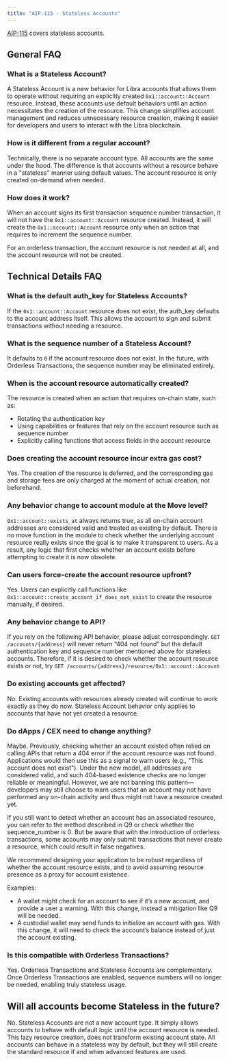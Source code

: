 ```yaml
---
title: "AIP-115 - Stateless Accounts"
---
```


[AIP-115](https://github.com/libra2-foundation/AIPs/blob/main/aips/aip-115.md) covers
stateless accounts.

## General FAQ

### What is a Stateless Account?

A Stateless Account is a new behavior for Libra accounts that allows them to
operate without requiring an explicitly created `0x1::account::Account` resource.
Instead, these accounts use default behaviors until an action necessitates the
creation of the resource. This change simplifies account management and reduces
unnecessary resource creation, making it easier for developers and users to
interact with the Libra blockchain.

### How is it different from a regular account?

Technically, there is no separate account type. All accounts are the same under
the hood. The difference is that accounts without a resource behave in a
"stateless" manner using default values. The account resource is only created
on-demand when needed.

### How does it work?

When an account signs its first transaction sequence number transaction, it
will not have the `0x1::account::Account` resource created. Instead, it will
create the `0x1::account::Account` resource only when an action that requires to
increment the sequence number.

For an orderless transaction, the account resource is not needed at all, and the
account resource will not be created.

## Technical Details FAQ

### What is the default auth\_key for Stateless Accounts?

If the `0x1::account::Account` resource does not exist, the auth\_key defaults to
the account address itself. This allows the account to sign and submit
transactions without needing a resource.

### What is the sequence number of a Stateless Account?

It defaults to `0` if the account resource does not exist. In the future, with
Orderless Transactions, the sequence number may be eliminated entirely.

### When is the account resource automatically created?

The resource is created when an action that requires on-chain state, such as:

- Rotating the authentication key
- Using capabilities or features that rely on the account resource such as sequence number
- Explicitly calling functions that access fields in the account resource

### Does creating the account resource incur extra gas cost?

Yes. The creation of the resource is deferred, and the corresponding gas and
storage fees are only charged at the moment of actual creation, not beforehand.

### Any behavior change to account module at the Move level?

`0x1::account::exists_at` always returns true, as all on-chain account addresses
are considered valid and treated as existing by default. There is no move
function in the module to check whether the underlying account resource really
exists since the goal is to make it transparent to users. As a result, any logic
that first checks whether an account exists before attempting to create it is
now obsolete.

### Can users force-create the account resource upfront?

Yes. Users can explicitly call functions like
`0x1::account::create_account_if_does_not_exist` to create the resource
manually, if desired.

### Any behavior change to API?

If you rely on the following API behavior, please adjust correspondingly.
`GET /accounts/{address}` will never return “404 not found” but the default
authentication key and sequence number mentioned above for stateless accounts.
Therefore, if it is desired to check whether the account resource exists or not,
try `GET /accounts/{address}/resource/0x1::account::Account`

### Do existing accounts get affected?

No. Existing accounts with resources already created will continue to work
exactly as they do now. Stateless Account behavior only applies to accounts that
have not yet created a resource.

### Do dApps / CEX need to change anything?

Maybe. Previously, checking whether an account existed often relied on calling
APIs that return a 404 error if the account resource was not found. Applications
would then use this as a signal to warn users (e.g., "This account does not
exist"). Under the new model, all addresses are considered valid, and such
404-based existence checks are no longer reliable or meaningful. However, we are
not banning this pattern—developers may still choose to warn users that an
account may not have performed any on-chain activity and thus might not have a
resource created yet.

If you still want to detect whether an account has an associated resource, you
can refer to the method described in Q9 or check whether the sequence\_number is
0\. But be aware that with the introduction of orderless transactions, some
accounts may only submit transactions that never create a resource, which could
result in false negatives.

We recommend designing your application to be robust regardless of whether the
account resource exists, and to avoid assuming resource presence as a proxy for
account existence.

Examples:

- A wallet might check for an account to see if it’s a new account, and provide
  a user a warning.  With this change, instead a mitigation like Q9 will be needed.
- A custodial wallet may send funds to initialize an account with gas.  With
  this change, it will need to check the account’s balance instead of just the
  account existing.

### Is this compatible with Orderless Transactions?

Yes. Orderless Transactions and Stateless Accounts are complementary. Once
Orderless Transactions are enabled, sequence numbers will no longer be needed,
enabling truly stateless usage.

## Will all accounts become Stateless in the future?

No. Stateless Accounts are not a new account type. It simply allows accounts to
behave with default logic until the account resource is needed. This lazy
resource creation, does not transform existing account state. All accounts can
behave in a stateless way by default, but they will still create the standard
resource if and when advanced features are used.
